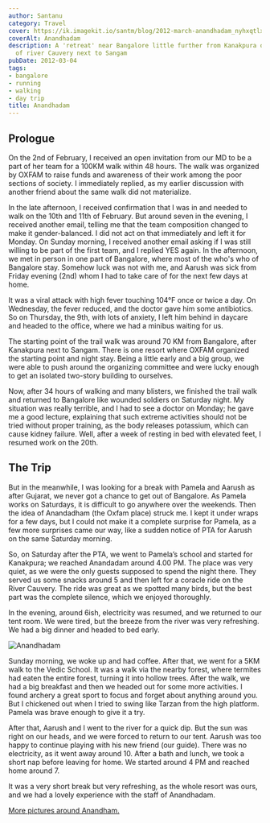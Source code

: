 ```yaml
---
author: Santanu
category: Travel
cover: https://ik.imagekit.io/santm/blog/2012-march-anandhadam_nyhxqtlxK.webp
coverAlt: Anandhadam
description: A 'retreat' near Bangalore little further from Kanakpura on the banks
  of river Cauvery next to Sangam
pubDate: 2012-03-04
tags:
- bangalore
- running
- walking
- day trip
title: Anandhadam
---
```



## Prologue

 On the 2nd of February, I received an open invitation from our MD to be a part of her team for a 100KM walk within 48 hours. The walk was organized by OXFAM to raise funds and awareness of their work among the poor sections of society. I immediately replied, as my earlier discussion with another friend about the same walk did not materialize.

In the late afternoon, I received confirmation that I was in and needed to walk on the 10th and 11th of February. But around seven in the evening, I received another email, telling me that the team composition changed to make it gender-balanced. I did not act on that immediately and left it for Monday. On Sunday morning, I received another email asking if I was still willing to be part of the first team, and I replied YES again. In the afternoon, we met in person in one part of Bangalore, where most of the who's who of Bangalore stay. Somehow luck was not with me, and Aarush was sick from Friday evening (2nd) whom I had to take care of for the next few days at home.

It was a viral attack with high fever touching 104°F once or twice a day. On Wednesday, the fever reduced, and the doctor gave him some antibiotics. So on Thursday, the 9th, with lots of anxiety, I left him behind in daycare and headed to the office, where we had a minibus waiting for us.

The starting point of the trail walk was around 70 KM from Bangalore, after Kanakpura next to Sangam. There is one resort where OXFAM organized the starting point and night stay. Being a little early and a big group, we were able to push around the organizing committee and were lucky enough to get an isolated two-story building to ourselves.

Now, after 34 hours of walking and many blisters, we finished the trail walk and returned to Bangalore like wounded soldiers on Saturday night. My situation was really terrible, and I had to see a doctor on Monday; he gave me a good lecture, explaining that such extreme activities should not be tried without proper training, as the body releases potassium, which can cause kidney failure. Well, after a week of resting in bed with elevated feet, I resumed work on the 20th.

## The Trip 

But in the meanwhile, I was looking for a break with Pamela and Aarush as after Gujarat, we never got a chance to get out of Bangalore. As Pamela works on Saturdays, it is difficult to go anywhere over the weekends. Then the idea of Anandadham (the Oxfam place) struck me. I kept it under wraps for a few days, but I could not make it a complete surprise for Pamela, as a few more surprises came our way, like a sudden notice of PTA for Aarush on the same Saturday morning.

So, on Saturday after the PTA, we went to Pamela’s school and started for Kanakpura; we reached Anandadam around 4.00 PM. The place was very quiet, as we were the only guests supposed to spend the night there. They served us some snacks around 5 and then left for a coracle ride on the River Cauvery. The ride was great as we spotted many birds, but the best part was the complete silence, which we enjoyed thoroughly.

In the evening, around 6ish, electricity was resumed, and we returned to our tent room. We were tired, but the breeze from the river was very refreshing. We had a big dinner and headed to bed early.

<Image src={pic1} alt="Anandhadam"/>

Sunday morning, we woke up and had coffee. After that, we went for a 5KM walk to the Vedic School. It was a walk via the nearby forest, where termites had eaten the entire forest, turning it into hollow trees. After the walk, we had a big breakfast and then we headed out for some more activities. I found archery a great sport to focus and forget about anything around you. But I chickened out when I tried to swing like Tarzan from the high platform. Pamela was brave enough to give it a try.

After that, Aarush and I went to the river for a quick dip. But the sun was right on our heads, and we were forced to return to our tent. Aarush was too happy to continue playing with his new friend (our guide). There was no electricity, as it went away around 10. After a bath and lunch, we took a short nap before leaving for home. We started around 4 PM and reached home around 7.

It was a very short break but very refreshing, as the whole resort was ours, and we had a lovely experience with the staff of Anandhadam.

[More pictures around Anandham.](http://www.flickr.com/photos/santm/sets/72157638580770836/)